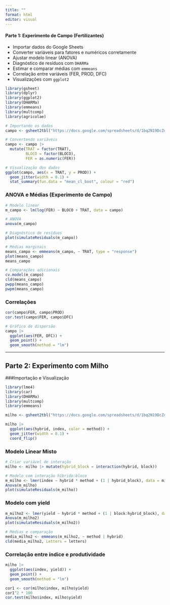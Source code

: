 ```yaml
---
title: ""
format: html
editor: visual
---
```


#### Parte 1: Experimento de Campo (Fertilizantes)

-   Importar dados do Google Sheets
-   Converter variáveis para fatores e numéricos corretamente
-   Ajustar modelo linear (ANOVA)
-   Diagnóstico de resíduos com `DHARMa`
-   Estimar e comparar médias com `emmeans`
-   Correlação entre variáveis (FER, PROD, DFC)
-   Visualizações com `ggplot2`

```r
library(gsheet)
library(dplyr)
library(ggplot2)
library(DHARMa)
library(emmeans)
library(multcomp)
library(agricolae)

# Importando os dados
campo <- gsheet2tbl("https://docs.google.com/spreadsheets/d/1bq2N19DcZdtax2fQW9OHSGMR0X2__Z9T/edit?gid=866852711#gid=866852711")

# Convertendo variáveis
campo <- campo |> 
  mutate(TRAT = factor(TRAT),
         BLOCO = factor(BLOCO),
         FER = as.numeric(FER))

# Visualização dos dados
ggplot(campo, aes(x = TRAT, y = PROD)) + 
  geom_jitter(width = 0.1) + 
  stat_summary(fun.data = "mean_cl_boot", colour = "red")
```

### ANOVA e Médias (Experimento de Campo)

```r
# Modelo linear
m_campo <- lm(log(FER) ~ BLOCO + TRAT, data = campo)

# ANOVA
anova(m_campo)

# Diagnóstico de resíduos
plot(simulateResiduals(m_campo))

# Médias marginais
means_campo <- emmeans(m_campo, ~ TRAT, type = "response")
plot(means_campo)
means_campo

# Comparações adicionais
cv.model(m_campo)
cld(means_campo)
pwpp(means_campo)
pwpm(means_campo)
```

### Correlações

```r
cor(campo$FER, campo$PROD)
cor.test(campo$FER, campo$DFC)

# Gráfico de dispersão
campo |> 
  ggplot(aes(FER, DFC)) +
  geom_point() +
  geom_smooth(method = "lm")
```

------------------------------------------------------------------------

## Parte 2: Experimento com Milho

###Importação e Visualização

```r
library(lme4)
library(car)
library(DHARMa)
library(multcomp)
library(emmeans)

milho <- gsheet2tbl("https://docs.google.com/spreadsheets/d/1bq2N19DcZdtax2fQW9OHSGMR0X2__Z9T/edit?gid=1345524759#gid=1345524759")

milho |> 
  ggplot(aes(hybrid, index, color = method)) +
  geom_jitter(width = 0.1) +
  coord_flip()
```

### Modelo Linear Misto

```r
# Criar variável de interação
milho <- milho |> mutate(hybrid_block = interaction(hybrid, block))

# Modelo com interação híbrido:bloco
m_milho <- lmer(index ~ hybrid * method + (1 | hybrid_block), data = milho)
Anova(m_milho)
plot(simulateResiduals(m_milho))
```

### Modelo com yield

```r
m_milho2 <- lmer(yield ~ hybrid * method + (1 | block:hybrid_block), data = milho)
Anova(m_milho2)
plot(simulateResiduals(m_milho2))

# Médias e comparação
media_milho2 <- emmeans(m_milho2, ~ method | hybrid)
cld(media_milho2, Letters = letters)
```

### Correlação entre índice e produtividade

```r
milho |> 
  ggplot(aes(index, yield)) +
  geom_point() +
  geom_smooth(method = "lm")

cor1 <- cor(milho$index, milho$yield)
cor1^2 * 100
cor.test(milho$index, milho$yield)
```
